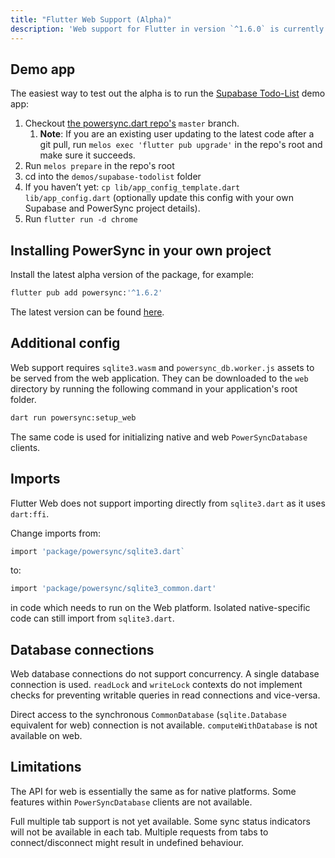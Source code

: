 ```yaml
---
title: "Flutter Web Support (Alpha)"
description: 'Web support for Flutter in version `^1.6.0` is currently in its alpha stage.'
---
```


## Demo app

The easiest way to test out the alpha is to run the [Supabase Todo-List](https://github.com/powersync-ja/powersync.dart/blob/master/demos/supabase-todolist) demo app:

1. Checkout [the powersync.dart repo's](https://github.com/powersync-ja/powersync.dart/tree/master) `master` branch.
   1. **Note**: If you are an existing user updating to the latest code after a git pull, run `melos exec 'flutter pub upgrade'` in the repo's root and make sure it succeeds.
2. Run `melos prepare` in the repo's root
3. cd into the `demos/supabase-todolist` folder
4. If you haven’t yet: `cp lib/app_config_template.dart lib/app_config.dart` (optionally update this config with your own Supabase and PowerSync project details).
5. Run `flutter run -d chrome`

## Installing PowerSync in your own project

Install the latest alpha version of the package, for example:

```bash
flutter pub add powersync:'^1.6.2'
```

The latest version can be found [here](https://pub.dev/packages/powersync/versions).

## Additional config

Web support requires `sqlite3.wasm` and `powersync_db.worker.js` assets to be served from the web application. They can be downloaded to the `web` directory by running the following command in your application's root folder.

```bash
dart run powersync:setup_web
```

The same code is used for initializing native and web `PowerSyncDatabase` clients.

## Imports

Flutter Web does not support importing directly from `sqlite3.dart` as it uses `dart:ffi`.

Change imports from:

```bash
import 'package/powersync/sqlite3.dart`
```

to:

```bash
import 'package/powersync/sqlite3_common.dart'
```

in code which needs to run on the Web platform. Isolated native-specific code can still import from `sqlite3.dart`.

## Database connections

Web database connections do not support concurrency. A single database connection is used. `readLock` and `writeLock` contexts do not implement checks for preventing writable queries in read connections and vice-versa.

Direct access to the synchronous `CommonDatabase` (`sqlite.Database` equivalent for web) connection is not available. `computeWithDatabase` is not available on web.

## Limitations

The API for web is essentially the same as for native platforms. Some features within `PowerSyncDatabase` clients are not available.

Full multiple tab support is not yet available. Some sync status indicators will not be available in each tab. Multiple requests from tabs to connect/disconnect might result in undefined behaviour.
